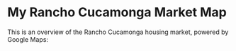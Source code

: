 
# My Rancho Cucamonga Market Map

This is an overview of the Rancho Cucamonga housing market, powered by Google Maps:

<div id="map" style="height: 600px; width: 100%;"></div>

<script>
const properties = [
{
        address: "10554 Cannon Dr",
        price: "$725,000",
        beds: 3,
        baths: 2.5,
        sqft: 1833,
        dom: 4,
        lat: 34.1138491,
        lng: -117.5742133
    },
{
        address: "10554 Cannon Dr",
        price: "$725,000",
        beds: 3,
        baths: 2.5,
        sqft: 1833,
        dom: 4,
        lat: 34.1138491,
        lng: -117.5742133
    },
{
        address: "10591 Huxley Dr",
        price: "$615,000",
        beds: 3,
        baths: 2.5,
        sqft: 1542,
        dom: 13,
        lat: 34.1120803,
        lng: -117.5740544
    },
{
        address: "10655 Lemon Ave #2002",
        price: "$335,888",
        beds: 1,
        baths: 1.0,
        sqft: 636,
        dom: 45,
        lat: 34.1375521,
        lng: -117.5722936
    },
{
        address: "8438 Cedarwood Ln",
        price: "$529,000",
        beds: 2,
        baths: 2.0,
        sqft: 1246,
        dom: 5,
        lat: 34.104269,
        lng: -117.6212494
    },
{
        address: "9135 W Rancho Park Cir",
        price: "$675,000",
        beds: 4,
        baths: 3.0,
        sqft: 2001,
        dom: 19,
        lat: 34.0876979,
        lng: -117.60429
    },
{
        address: "11090 Mountain View Dr #39",
        price: "$688,000",
        beds: 2,
        baths: 2.5,
        sqft: 1516,
        dom: 87,
        lat: 34.1163094,
        lng: -117.563778
    },
{
        address: "11433 Mountain View Dr #62",
        price: "$655,999",
        beds: 3,
        baths: 2.5,
        sqft: 1661,
        dom: 51,
        lat: 34.1153064,
        lng: -117.5550772
    },
{
        address: "7200 Comiso Way",
        price: "$819,000",
        beds: 3,
        baths: 2.5,
        sqft: 1812,
        dom: 1,
        lat: 34.1233851,
        lng: -117.5491125
    },
{
        address: "7200 Comiso Way",
        price: "$819,000",
        beds: 3,
        baths: 2.5,
        sqft: 1812,
        dom: 1,
        lat: 34.1233851,
        lng: -117.5491125
    },
{
        address: "7192 Carano Pl",
        price: "$760,000",
        beds: 3,
        baths: 2.5,
        sqft: 1494,
        dom: 1,
        lat: 34.1235762,
        lng: -117.5474143
    },
{
        address: "9757 Balaton St",
        price: "$699,900",
        beds: 4,
        baths: 2.5,
        sqft: 1492,
        dom: 1,
        lat: 34.1362559,
        lng: -117.5923081
    },
{
        address: "9757 Balaton St",
        price: "$699,900",
        beds: 4,
        baths: 2.5,
        sqft: 1492,
        dom: 1,
        lat: 34.1362559,
        lng: -117.5923081
    },
{
        address: "7068 Crocus Ct",
        price: "$625,000",
        beds: 2,
        baths: 1.0,
        sqft: 761,
        dom: 32,
        lat: 34.1258713,
        lng: -117.5342879
    },
{
        address: "12437 Ironbark Dr",
        price: "$684,900",
        beds: 3,
        baths: 2.0,
        sqft: 949,
        dom: 35,
        lat: 34.1251008,
        lng: -117.5320526
    },
{
        address: "11853 Saybrook Dr",
        price: "$739,000",
        beds: 3,
        baths: 2.5,
        sqft: 1755,
        dom: 1,
        lat: 34.1147985,
        lng: -117.5465486
    },
{
        address: "11853 Saybrook Dr",
        price: "$739,000",
        beds: 3,
        baths: 2.5,
        sqft: 1755,
        dom: 1,
        lat: 34.1147985,
        lng: -117.5465486
    },
{
        address: "7253 Comiso Way",
        price: "$799,900",
        beds: 3,
        baths: 2.5,
        sqft: 1812,
        dom: 5,
        lat: 34.1225452,
        lng: -117.5479065
    },
{
        address: "12387 Blazing Star Ct",
        price: "$639,888",
        beds: 3,
        baths: 2.5,
        sqft: 1084,
        dom: 76,
        lat: 34.1262323,
        lng: -117.5347195
    },
{
        address: "11259 Corsica Ct",
        price: "$699,999",
        beds: 3,
        baths: 2.0,
        sqft: 1217,
        dom: 16,
        lat: 34.1145981,
        lng: -117.5592381
    },
{
        address: "12325 Bellflower Ct",
        price: "$579,900",
        beds: 2,
        baths: 1.0,
        sqft: 849,
        dom: 14,
        lat: 34.1292178,
        lng: -117.5339416
    },
{
        address: "10260 Santa Rosa Ct",
        price: "$669,000",
        beds: 3,
        baths: 2.0,
        sqft: 1160,
        dom: 34,
        lat: 34.0974628,
        lng: -117.5812792
    },
{
        address: "9522 Harvest Vista Dr",
        price: "$875,000",
        beds: 5,
        baths: 3.0,
        sqft: 2921,
        dom: 117,
        lat: 34.0845152,
        lng: -117.5974114
    },
{
        address: "11867 Worcester Dr",
        price: "$838,000",
        beds: 4,
        baths: 2.5,
        sqft: 2005,
        dom: 5,
        lat: 34.1164798,
        lng: -117.5462164
    },
{
        address: "11867 Worcester Dr",
        price: "$838,000",
        beds: 4,
        baths: 2.5,
        sqft: 2005,
        dom: 5,
        lat: 34.1164798,
        lng: -117.5462164
    },
{
        address: "12701 Farrington St",
        price: "$632,500",
        beds: 3,
        baths: 2.0,
        sqft: 1080,
        dom: 3,
        lat: 34.12395,
        lng: -117.5278002
    },
{
        address: "12701 Farrington St",
        price: "$632,500",
        beds: 3,
        baths: 2.0,
        sqft: 1080,
        dom: 4,
        lat: 34.12395,
        lng: -117.5278002
    },
{
        address: "12724 Lucerne Ct",
        price: "$655,000",
        beds: 2,
        baths: 2.0,
        sqft: 930,
        dom: 13,
        lat: 34.1238482,
        lng: -117.5273785
    },
{
        address: "10991 Countryview Dr",
        price: "$775,000",
        beds: 3,
        baths: 2.0,
        sqft: 1420,
        dom: 6,
        lat: 34.1137337,
        lng: -117.5652929
    },
{
        address: "12505 Nasturtium Dr",
        price: "$719,999",
        beds: 3,
        baths: 2.0,
        sqft: 1259,
        dom: 4,
        lat: 34.1320755,
        lng: -117.5315529
    },
{
        address: "12505 Nasturtium Dr",
        price: "$719,999",
        beds: 3,
        baths: 2.0,
        sqft: 1259,
        dom: 4,
        lat: 34.1320755,
        lng: -117.5315529
    },
{
        address: "13126 Flagstaff Dr",
        price: "$895,000",
        beds: 5,
        baths: 3.0,
        sqft: 2749,
        dom: 5,
        lat: 34.1014803,
        lng: -117.5182815
    },
{
        address: "13126 Flagstaff Dr",
        price: "$895,000",
        beds: 5,
        baths: 3.0,
        sqft: 2749,
        dom: 5,
        lat: 34.1014803,
        lng: -117.5182815
    },
{
        address: "6419 Panorama Ct",
        price: "$778,000",
        beds: 3,
        baths: 2.0,
        sqft: 1302,
        dom: 3,
        lat: 34.1374168,
        lng: -117.5485243
    },
{
        address: "6419 Panorama Ct",
        price: "$778,000",
        beds: 3,
        baths: 2.0,
        sqft: 1302,
        dom: 3,
        lat: 34.1374168,
        lng: -117.5485243
    },
{
        address: "7509 Woodstream Ct",
        price: "$850,000",
        beds: 4,
        baths: 2.5,
        sqft: 2302,
        dom: 5,
        lat: 34.1170258,
        lng: -117.5158111
    },
{
        address: "7509 Woodstream Ct",
        price: "$850,000",
        beds: 4,
        baths: 2.5,
        sqft: 2302,
        dom: 5,
        lat: 34.1170258,
        lng: -117.5158111
    },
{
        address: "11890 Mount Everett Ct",
        price: "$699,800",
        beds: 3,
        baths: 2.0,
        sqft: 1302,
        dom: 53,
        lat: 34.1380995,
        lng: -117.5455309
    },
{
        address: "10824 Sundance Dr",
        price: "$772,000",
        beds: 3,
        baths: 2.0,
        sqft: 1488,
        dom: 5,
        lat: 34.1190031,
        lng: -117.5693926
    },
{
        address: "8330 Highridge Pl",
        price: "$790,000",
        beds: 4,
        baths: 3.0,
        sqft: 1963,
        dom: 14,
        lat: 34.1025566,
        lng: -117.6152316
    },
{
        address: "10141 Orange St",
        price: "$838,000",
        beds: 3,
        baths: 2.0,
        sqft: 1324,
        dom: 13,
        lat: 34.1389248,
        lng: -117.5839217
    },
{
        address: "11376 Starlight Dr",
        price: "$1,080,000",
        beds: 4,
        baths: 2.5,
        sqft: 2356,
        dom: 11,
        lat: 34.1318275,
        lng: -117.5570181
    },
{
        address: "8492 Kingman Ct",
        price: "$895,000",
        beds: 5,
        baths: 3.5,
        sqft: 3028,
        dom: 47,
        lat: 34.0993316,
        lng: -117.5157593
    },
{
        address: "9446 La Grande St",
        price: "$599,999",
        beds: 4,
        baths: 1.0,
        sqft: 986,
        dom: 27,
        lat: 34.1256371,
        lng: -117.5995808
    },
{
        address: "7522 Calais Ct",
        price: "$879,900",
        beds: 4,
        baths: 2.5,
        sqft: 1997,
        dom: 10,
        lat: 34.1178888,
        lng: -117.5616112
    },
{
        address: "8672 La Grande St",
        price: "$775,000",
        beds: 4,
        baths: 2.0,
        sqft: 1388,
        dom: 16,
        lat: 34.1259507,
        lng: -117.6169089
    },
{
        address: "10672 Finch Ave",
        price: "$888,899",
        beds: 4,
        baths: 2.5,
        sqft: 2258,
        dom: 1,
        lat: 34.1356973,
        lng: -117.5722614
    },
{
        address: "10672 Finch Ave",
        price: "$888,899",
        beds: 4,
        baths: 2.5,
        sqft: 2258,
        dom: 1,
        lat: 34.1356973,
        lng: -117.5722614
    },
{
        address: "10586 Ring Ave",
        price: "$875,000",
        beds: 4,
        baths: 2.5,
        sqft: 2258,
        dom: 6,
        lat: 34.1331699,
        lng: -117.5740939
    },
{
        address: "7121 Lion St",
        price: "$699,900",
        beds: 3,
        baths: 2.0,
        sqft: 1515,
        dom: 12,
        lat: 34.1246962,
        lng: -117.6040051
    },
{
        address: "8255 Cornwall Ave",
        price: "$645,000",
        beds: 3,
        baths: 1.5,
        sqft: 982,
        dom: 54,
        lat: 34.1033696,
        lng: -117.5201627
    },
{
        address: "13153 Stanton Dr",
        price: "$989,999",
        beds: 4,
        baths: 3.0,
        sqft: 3286,
        dom: 18,
        lat: 34.1032313,
        lng: -117.5178335
    },
{
        address: "6880 Topaz St",
        price: "$789,900",
        beds: 3,
        baths: 2.0,
        sqft: 1361,
        dom: 5,
        lat: 34.1292487,
        lng: -117.6183405
    },
{
        address: "7000 Fabriano Pl",
        price: "$1,098,888",
        beds: 4,
        baths: 2.5,
        sqft: 2751,
        dom: 11,
        lat: 34.1267347,
        lng: -117.5550649
    },
{
        address: "10113 Hemlock St",
        price: "$675,000",
        beds: 3,
        baths: 2.0,
        sqft: 1152,
        dom: 12,
        lat: 34.1123405,
        lng: -117.5844661
    },
{
        address: "10113 Hemlock St",
        price: "$699,000",
        beds: 3,
        baths: 2.0,
        sqft: 1152,
        dom: 12,
        lat: 34.1123405,
        lng: -117.5844661
    },
{
        address: "6859 Mango St",
        price: "$699,000",
        beds: 3,
        baths: 2.0,
        sqft: 1315,
        dom: 5,
        lat: 34.1295086,
        lng: -117.5716834
    },
{
        address: "6859 Mango St",
        price: "$699,000",
        beds: 3,
        baths: 2.0,
        sqft: 1315,
        dom: 5,
        lat: 34.1295086,
        lng: -117.5716834
    },
{
        address: "9025 La Vine St",
        price: "$775,000",
        beds: 4,
        baths: 2.0,
        sqft: 1425,
        dom: 4,
        lat: 34.1256907,
        lng: -117.6089485
    },
{
        address: "9025 La Vine St",
        price: "$775,000",
        beds: 4,
        baths: 2.0,
        sqft: 1425,
        dom: 4,
        lat: 34.1256907,
        lng: -117.6089485
    },
{
        address: "8214 Klusman Ave",
        price: "$695,000",
        beds: 3,
        baths: 1.5,
        sqft: 1141,
        dom: 14,
        lat: 34.1045234,
        lng: -117.5957705
    },
{
        address: "8971 Hemlock St",
        price: "$699,900",
        beds: 3,
        baths: 2.0,
        sqft: 1588,
        dom: 33,
        lat: 34.1117658,
        lng: -117.6086386
    },
{
        address: "7562 Dartmouth Ave",
        price: "$749,900",
        beds: 3,
        baths: 2.0,
        sqft: 1355,
        dom: 5,
        lat: 34.1165728,
        lng: -117.5867053
    },
{
        address: "7669 Granby Ave",
        price: "$724,888",
        beds: 4,
        baths: 2.0,
        sqft: 1464,
        dom: 7,
        lat: 34.1145321,
        lng: -117.5851123
    },
{
        address: "10414 Hamilton St",
        price: "$899,000",
        beds: 4,
        baths: 2.0,
        sqft: 2500,
        dom: 12,
        lat: 34.1311935,
        lng: -117.5781855
    },
{
        address: "10288 Effen St",
        price: "$698,000",
        beds: 3,
        baths: 2.0,
        sqft: 1683,
        dom: 4,
        lat: 34.1105351,
        lng: -117.5806833
    },
{
        address: "10288 Effen St",
        price: "$698,000",
        beds: 3,
        baths: 2.0,
        sqft: 1683,
        dom: 4,
        lat: 34.1105351,
        lng: -117.5806833
    },
{
        address: "12202 Canyon Meadows Dr",
        price: "$999,000",
        beds: 5,
        baths: 2.5,
        sqft: 2836,
        dom: 3,
        lat: 34.1412461,
        lng: -117.5388052
    },
{
        address: "12202 Canyon Meadows Dr",
        price: "$999,000",
        beds: 5,
        baths: 2.5,
        sqft: 2836,
        dom: 3,
        lat: 34.1412461,
        lng: -117.5388052
    },
{
        address: "6765 Jadeite Ave",
        price: "$800,000",
        beds: 3,
        baths: 2.5,
        sqft: 1650,
        dom: 12,
        lat: 34.1314974,
        lng: -117.5940704
    },
{
        address: "6963 Shamrock Ln",
        price: "$795,500",
        beds: 3,
        baths: 2.0,
        sqft: 1548,
        dom: 3,
        lat: 34.1277366,
        lng: -117.5772057
    },
{
        address: "6963 Shamrock Ln",
        price: "$795,500",
        beds: 3,
        baths: 2.0,
        sqft: 1548,
        dom: 3,
        lat: 34.1277366,
        lng: -117.5772057
    },
{
        address: "8156 Cornwall Ave",
        price: "$600,000",
        beds: 3,
        baths: 1.0,
        sqft: 1288,
        dom: 8,
        lat: 34.1053545,
        lng: -117.5198224
    },
{
        address: "8156 Cornwall Ave",
        price: "$635,000",
        beds: 3,
        baths: 1.0,
        sqft: 1288,
        dom: 8,
        lat: 34.1053545,
        lng: -117.5198224
    },
{
        address: "6713 Coral Ct",
        price: "$760,000",
        beds: 3,
        baths: 2.0,
        sqft: 1417,
        dom: 7,
        lat: 34.1323855,
        lng: -117.6126761
    },
{
        address: "7785 Vineyard Ave",
        price: "$699,000",
        beds: 3,
        baths: 1.5,
        sqft: 1200,
        dom: 96,
        lat: 34.1122546,
        lng: -117.6107788
    },
{
        address: "8452 Hawthorne St",
        price: "$839,000",
        beds: 3,
        baths: 2.0,
        sqft: 1504,
        dom: 11,
        lat: 34.1333634,
        lng: -117.6218562
    },
{
        address: "8231 Tapia Via Dr",
        price: "$1,999,900",
        beds: 12,
        baths: 6.0,
        sqft: 5508,
        dom: 145,
        lat: 34.1043323,
        lng: -117.6251589
    },
{
        address: "13042 Larrera St",
        price: "$879,900",
        beds: 3,
        baths: 2.0,
        sqft: 2092,
        dom: 1,
        lat: 34.1294227,
        lng: -117.520273
    },
{
        address: "12729 Indian Ocean Dr",
        price: "$1,380,000",
        beds: 4,
        baths: 3.5,
        sqft: 3166,
        dom: 5,
        lat: 34.1608687,
        lng: -117.5271856
    },
{
        address: "6715 Meriwether Ct",
        price: "$1,128,000",
        beds: 4,
        baths: 3.0,
        sqft: 3425,
        dom: 4,
        lat: 34.1324312,
        lng: -117.5986264
    },
{
        address: "6715 Meriwether Ct",
        price: "$1,128,000",
        beds: 4,
        baths: 3.0,
        sqft: 3425,
        dom: 4,
        lat: 34.1324312,
        lng: -117.5986264
    },
{
        address: "10215 25th St",
        price: "$560,000",
        beds: 2,
        baths: 1.0,
        sqft: 612,
        dom: 64,
        lat: 34.0941154,
        lng: -117.5821845
    },
{
        address: "6909 Stanislaus Pl",
        price: "$1,020,000",
        beds: 3,
        baths: 2.5,
        sqft: 2151,
        dom: 15,
        lat: 34.1287268,
        lng: -117.5677217
    },
{
        address: "9130 Mignonette St",
        price: "$1,099,000",
        beds: 4,
        baths: 3.0,
        sqft: 2714,
        dom: 4,
        lat: 34.130486,
        lng: -117.6065284
    },
{
        address: "9130 Mignonette St",
        price: "$1,099,000",
        beds: 4,
        baths: 3.0,
        sqft: 2714,
        dom: 4,
        lat: 34.130486,
        lng: -117.6065284
    },
{
        address: "5939 Etiwanda Ave",
        price: "$774,900",
        beds: 3,
        baths: 2.0,
        sqft: 1420,
        dom: 5,
        lat: 34.1460835,
        lng: -117.5230982
    },
{
        address: "7145 Sunnyside Pl",
        price: "$1,238,000",
        beds: 5,
        baths: 3.5,
        sqft: 2811,
        dom: 3,
        lat: 34.1237842,
        lng: -117.5192561
    },
{
        address: "7145 Sunnyside Pl",
        price: "$1,238,000",
        beds: 5,
        baths: 3.5,
        sqft: 2811,
        dom: 3,
        lat: 34.1237842,
        lng: -117.5192561
    },
{
        address: "12809 Indian Ocean Dr",
        price: "$1,250,000",
        beds: 4,
        baths: 3.5,
        sqft: 3166,
        dom: 5,
        lat: 34.1607894,
        lng: -117.5253869
    },
{
        address: "12809 Indian Ocean Dr",
        price: "$1,250,000",
        beds: 4,
        baths: 3.5,
        sqft: 3166,
        dom: 5,
        lat: 34.1607894,
        lng: -117.5253869
    },
{
        address: "7262 Beryl St",
        price: "$705,000",
        beds: 3,
        baths: 2.0,
        sqft: 1055,
        dom: 1,
        lat: 34.1221458,
        lng: -117.6074202
    },
{
        address: "7262 Beryl St",
        price: "$705,000",
        beds: 3,
        baths: 2.0,
        sqft: 1055,
        dom: 1,
        lat: 34.1221458,
        lng: -117.6074202
    },
{
        address: "12163 Keenland Dr",
        price: "$1,500,000",
        beds: 5,
        baths: 3.5,
        sqft: 4612,
        dom: 3,
        lat: 34.1468217,
        lng: -117.5397727
    },
{
        address: "12163 Keenland Dr",
        price: "$1,500,000",
        beds: 5,
        baths: 3.5,
        sqft: 4612,
        dom: 3,
        lat: 34.1468217,
        lng: -117.5397727
    },
{
        address: "12680 Encino Ct",
        price: "$1,674,888",
        beds: 4,
        baths: 4.5,
        sqft: 4610,
        dom: 2,
        lat: 34.1628474,
        lng: -117.5283254
    },
{
        address: "12680 Encino Ct",
        price: "$1,674,888",
        beds: 4,
        baths: 4.5,
        sqft: 4610,
        dom: 2,
        lat: 34.1628474,
        lng: -117.5283254
    },
{
        address: "6114 Sard St",
        price: "$1,099,900",
        beds: 4,
        baths: 3.0,
        sqft: 2816,
        dom: 14,
        lat: 34.143444,
        lng: -117.6226722
    },
{
        address: "14181 Vai Brothers Dr",
        price: "$1,399,000",
        beds: 4,
        baths: 3.0,
        sqft: 3246,
        dom: 2,
        lat: 34.1612951,
        lng: -117.4952673
    },
{
        address: "14181 Vai Brothers Dr",
        price: "$1,399,000",
        beds: 4,
        baths: 3.0,
        sqft: 3246,
        dom: 2,
        lat: 34.1612951,
        lng: -117.4952673
    },
{
        address: "8715 Predera Ct",
        price: "$1,399,000",
        beds: 6,
        baths: 3.5,
        sqft: 3689,
        dom: 194,
        lat: 34.1090808,
        lng: -117.615833
    },
{
        address: "13408 Silver Sky Rd",
        price: "$1,890,000",
        beds: 5,
        baths: 4.5,
        sqft: 4766,
        dom: 73,
        lat: 34.1420836,
        lng: -117.5118241
    },
{
        address: "5622 Revere Ave",
        price: "$1,249,000",
        beds: 4,
        baths: 3.0,
        sqft: 2389,
        dom: 20,
        lat: 34.1521147,
        lng: -117.5794979
    },
{
        address: "5234 Della Ave",
        price: "$1,200,000",
        beds: 4,
        baths: 3.0,
        sqft: 2589,
        dom: 56,
        lat: 34.1597094,
        lng: -117.6311436
    },
{
        address: "6108 Indigo Ave",
        price: "$1,195,000",
        beds: 4,
        baths: 3.0,
        sqft: 2602,
        dom: 7,
        lat: 34.1434002,
        lng: -117.6323972
    },
{
        address: "5338 Falling Tree Ln",
        price: "$1,275,000",
        beds: 3,
        baths: 2.0,
        sqft: 2273,
        dom: 32,
        lat: 34.157887,
        lng: -117.6069306
    },
{
        address: "9857 Coca St",
        price: "$1,200,000",
        beds: 4,
        baths: 3.0,
        sqft: 2142,
        dom: 11,
        lat: 34.1449582,
        lng: -117.5894304
    },
{
        address: "7906 Appaloosa Ct",
        price: "$1,179,000",
        beds: 4,
        baths: 3.0,
        sqft: 2646,
        dom: 14,
        lat: 34.1585441,
        lng: -117.6341156
    },
{
        address: "4976 Huntswood Pl",
        price: "$1,445,000",
        beds: 4,
        baths: 2.5,
        sqft: 3142,
        dom: 27,
        lat: 34.1636155,
        lng: -117.5908357
    },
{
        address: "6087 Aquamarine Ave",
        price: "$1,180,000",
        beds: 4,
        baths: 3.0,
        sqft: 2209,
        dom: 55,
        lat: 34.1439508,
        lng: -117.6259389
    },
{
        address: "6188 Indigo Ave",
        price: "$1,128,000",
        beds: 4,
        baths: 2.0,
        sqft: 1985,
        dom: 67,
        lat: 34.1419314,
        lng: -117.631515
    },
{
        address: "8826 Justify Dr",
        price: "$2,250,000",
        beds: 5,
        baths: 5.5,
        sqft: 4535,
        dom: 34,
        lat: 34.1582844,
        lng: -117.6136042
    },
{
        address: "7950 Gardenia",
        price: "$1,150,000",
        beds: 4,
        baths: 2.0,
        sqft: 1862,
        dom: 18,
        lat: 34.1473957,
        lng: -117.6329743
    },
{
        address: "9527 Manzanita Dr",
        price: "$1,199,999",
        beds: 4,
        baths: 3.5,
        sqft: 2863,
        dom: 59,
        lat: 34.1485888,
        lng: -117.5978438
    },
{
        address: "5848 Burlwood Ct",
        price: "$1,399,000",
        beds: 4,
        baths: 2.5,
        sqft: 3015,
        dom: 102,
        lat: 34.1478441,
        lng: -117.6109924
    },
{
        address: "5848 Burlwood Ct",
        price: "$1,399,000",
        beds: 4,
        baths: 2.5,
        sqft: 3015,
        dom: 102,
        lat: 34.1478441,
        lng: -117.6109924
    },
{
        address: "9600 Carrari Ct",
        price: "$1,195,000",
        beds: 5,
        baths: 3.0,
        sqft: 2852,
        dom: 82,
        lat: 34.1593661,
        lng: -117.5953253
    },
{
        address: "8010 Rosebud St",
        price: "$1,239,900",
        beds: 3,
        baths: 3.0,
        sqft: 2416,
        dom: 130,
        lat: 34.146058,
        lng: -117.6316337
    },
{
        address: "8093 Banyan St",
        price: "$1,538,000",
        beds: 4,
        baths: 2.5,
        sqft: 2739,
        dom: 13,
        lat: 34.143398,
        lng: -117.6300508
    },
{
        address: "6087 Carol Ave",
        price: "$1,150,000",
        beds: 4,
        baths: 2.0,
        sqft: 1928,
        dom: 23,
        lat: 34.1439011,
        lng: -117.6288708
    },
{
        address: "5156 Branding Iron Pl",
        price: "$2,500,000",
        beds: 6,
        baths: 5.5,
        sqft: 5529,
        dom: 1,
        lat: 34.1599687,
        lng: -117.5055688
    },
{
        address: "5156 Branding Iron Pl",
        price: "$2,500,000",
        beds: 6,
        baths: 5.5,
        sqft: 5529,
        dom: 1,
        lat: 34.1599687,
        lng: -117.5055688
    },
{
        address: "11090 Hiddentrail Dr",
        price: "$2,999,000",
        beds: 5,
        baths: 5.5,
        sqft: 5361,
        dom: 137,
        lat: 34.164732,
        lng: -117.563062
    },
{
        address: "4950 Paddock Pl",
        price: "$2,088,000",
        beds: 5,
        baths: 5.5,
        sqft: 5448,
        dom: 118,
        lat: 34.1639564,
        lng: -117.5640073
    },
{
        address: "8309 Hillside Rd",
        price: "$1,300,000",
        beds: 3,
        baths: 3.0,
        sqft: 3928,
        dom: 67,
        lat: 34.1545743,
        lng: -117.6251374
    },
{
        address: "5088 Mayberry Ave",
        price: "$1,380,000",
        beds: 5,
        baths: 3.5,
        sqft: 3253,
        dom: 100,
        lat: 34.1615542,
        lng: -117.5802658
    },
{
        address: "5088 Mayberry Ave",
        price: "$1,380,000",
        beds: 5,
        baths: 3.5,
        sqft: 3253,
        dom: 100,
        lat: 34.1615542,
        lng: -117.5802658
    },
{
        address: "8729 Hillside Rd",
        price: "$1,150,000",
        beds: 4,
        baths: 3.0,
        sqft: 2000,
        dom: 24,
        lat: 34.1546383,
        lng: -117.6158298
    },
{
        address: "8729 Hillside Rd",
        price: "$1,150,000",
        beds: 4,
        baths: 3.0,
        sqft: 2000,
        dom: 24,
        lat: 34.1546383,
        lng: -117.6158298
    },
{
        address: "10139 Sun Valley Dr",
        price: "$1,119,000",
        beds: 4,
        baths: 3.0,
        sqft: 2802,
        dom: 26,
        lat: 34.1639077,
        lng: -117.583122
    },
{
        address: "10139 Sun Valley Dr",
        price: "$1,119,000",
        beds: 4,
        baths: 3.0,
        sqft: 2802,
        dom: 26,
        lat: 34.1639077,
        lng: -117.583122
    },
{
        address: "8798 Justify Dr",
        price: "$2,599,999",
        beds: 5,
        baths: 5.5,
        sqft: 5157,
        dom: 35,
        lat: 34.1582657,
        lng: -117.6139577
    },
{
        address: "8798 Justify Dr",
        price: "$2,599,999",
        beds: 5,
        baths: 5.5,
        sqft: 5157,
        dom: 35,
        lat: 34.1582657,
        lng: -117.6139577
    },
{
        address: "8911 Mustang Rd",
        price: "$1,695,000",
        beds: 5,
        baths: 4.5,
        sqft: 3796,
        dom: 5,
        lat: 34.1497954,
        lng: -117.6116071
    },
{
        address: "8911 Mustang Rd",
        price: "$1,695,000",
        beds: 5,
        baths: 4.5,
        sqft: 3796,
        dom: 5,
        lat: 34.1497954,
        lng: -117.6116071
    },
{
        address: "8911 Mustang Rd",
        price: "$1,695,000",
        beds: 5,
        baths: 4.5,
        sqft: 3796,
        dom: 5,
        lat: 34.1497954,
        lng: -117.6116071
    },
{
        address: "9655 Norbrook Dr",
        price: "$2,899,000",
        beds: 6,
        baths: 6.5,
        sqft: 5809,
        dom: 119,
        lat: 34.156207,
        lng: -117.594202
    },
{
        address: "9655 Norbrook Dr",
        price: "$2,899,000",
        beds: 6,
        baths: 6.5,
        sqft: 5809,
        dom: 119,
        lat: 34.156207,
        lng: -117.594202
    },
{
        address: "8967 Citation Ct",
        price: "$1,399,900",
        beds: 3,
        baths: 3.0,
        sqft: 2419,
        dom: 7,
        lat: 34.1597997,
        lng: -117.6105237
    },
{
        address: "8967 Citation Ct",
        price: "$1,399,900",
        beds: 3,
        baths: 3.0,
        sqft: 2419,
        dom: 7,
        lat: 34.1597997,
        lng: -117.6105237
    },
{
        address: "5218 Rocky Mountain Pl",
        price: "$1,255,000",
        beds: 4,
        baths: 3.0,
        sqft: 2416,
        dom: 20,
        lat: 34.1591804,
        lng: -117.5817602
    },
{
        address: "5218 Rocky Mountain Pl",
        price: "$1,255,000",
        beds: 4,
        baths: 3.0,
        sqft: 2416,
        dom: 20,
        lat: 34.1591804,
        lng: -117.5817602
    },
{
        address: "6275 Archibald Ave",
        price: "$899,000",
        beds: 3,
        baths: 2.0,
        sqft: 1717,
        dom: 26,
        lat: 34.1401214,
        lng: -117.5930786
    },
{
        address: "6275 Archibald Ave",
        price: "$899,000",
        beds: 3,
        baths: 2.0,
        sqft: 1717,
        dom: 26,
        lat: 34.1401214,
        lng: -117.5930786
    },
{
        address: "9077 Reales St",
        price: "$2,988,800",
        beds: 5,
        baths: 4.0,
        sqft: 4035,
        dom: 83,
        lat: 34.1639008,
        lng: -117.6079864
    },
{
        address: "9077 Reales St",
        price: "$2,988,800",
        beds: 5,
        baths: 4.0,
        sqft: 4035,
        dom: 83,
        lat: 34.1639008,
        lng: -117.6079864
    },
{
        address: "13691 Cobalt Ct",
        price: "$1,675,000",
        beds: 5,
        baths: 4.5,
        sqft: 4044,
        dom: 16,
        lat: 34.1407096,
        lng: -117.5062574
    },
{
        address: "13060 Carnesi Dr",
        price: "$2,290,000",
        beds: 5,
        baths: 5.5,
        sqft: 4804,
        dom: 40,
        lat: 34.1323752,
        lng: -117.5200097
    },
{
        address: "13060 Carnesi Dr",
        price: "$2,290,000",
        beds: 5,
        baths: 5.5,
        sqft: 4804,
        dom: 40,
        lat: 34.1323752,
        lng: -117.5200097
    },
{
        address: "6128 Oakridge Ct",
        price: "$2,125,000",
        beds: 6,
        baths: 6.5,
        sqft: 5709,
        dom: 31,
        lat: 34.1425567,
        lng: -117.5296164
    },
{
        address: "6128 Oakridge Ct",
        price: "$2,125,000",
        beds: 6,
        baths: 6.5,
        sqft: 5709,
        dom: 31,
        lat: 34.1425567,
        lng: -117.5296164
    },
{
        address: "13123 Carriage Trail Ct",
        price: "$2,990,000",
        beds: 6,
        baths: 5.5,
        sqft: 6690,
        dom: 267,
        lat: 34.1493637,
        lng: -117.5186914
    },
{
        address: "13123 Carriage Trail Ct",
        price: "$2,990,000",
        beds: 6,
        baths: 5.5,
        sqft: 6690,
        dom: 267,
        lat: 34.1493637,
        lng: -117.5186914
    },
{
        address: "4990 Padre Ave",
        price: "$1,580,000",
        beds: 7,
        baths: 5.0,
        sqft: 4374,
        dom: 41,
        lat: 34.1634411,
        lng: -117.4980003
    },
{
        address: "4990 Padre Ave",
        price: "$1,580,000",
        beds: 7,
        baths: 5.0,
        sqft: 4374,
        dom: 41,
        lat: 34.1634411,
        lng: -117.4980003
    },
{
        address: "12932 Carnesi Dr",
        price: "$2,499,000",
        beds: 5,
        baths: 5.0,
        sqft: 4445,
        dom: 38,
        lat: 34.1324103,
        lng: -117.5228075
    },
{
        address: "12932 Carnesi Dr",
        price: "$2,499,000",
        beds: 5,
        baths: 5.0,
        sqft: 4445,
        dom: 38,
        lat: 34.1324103,
        lng: -117.5228075
    },
{
        address: "5081 Gateway Rd",
        price: "$2,300,000",
        beds: 4,
        baths: 4.5,
        sqft: 4300,
        dom: 34,
        lat: 34.1622884,
        lng: -117.6154597
    },
{
        address: "5081 Gateway Rd",
        price: "$2,300,000",
        beds: 4,
        baths: 4.5,
        sqft: 4300,
        dom: 34,
        lat: 34.1622884,
        lng: -117.6154597
    },
{
        address: "13063 Norcia Dr",
        price: "$2,479,000",
        beds: 6,
        baths: 5.5,
        sqft: 5846,
        dom: 151,
        lat: 34.1348885,
        lng: -117.5198621
    },
{
        address: "13063 Norcia Dr",
        price: "$2,479,000",
        beds: 6,
        baths: 5.5,
        sqft: 5846,
        dom: 151,
        lat: 34.1348885,
        lng: -117.5198621
    },
{
        address: "7236 Hellman Ave",
        price: "$899,000",
        beds: 3,
        baths: 2.0,
        sqft: 1635,
        dom: 14,
        lat: 34.122628,
        lng: -117.603024
    },
{
        address: "7236 Hellman Ave",
        price: "$899,000",
        beds: 3,
        baths: 2.0,
        sqft: 1635,
        dom: 14,
        lat: 34.122628,
        lng: -117.603024
    },
{
        address: "6318 Echo Mtn",
        price: "$2,375,000",
        beds: 5,
        baths: 5.5,
        sqft: 4922,
        dom: 29,
        lat: 34.138591,
        lng: -117.505474
    },
{
        address: "6318 Echo Mtn",
        price: "$2,375,000",
        beds: 5,
        baths: 5.5,
        sqft: 4922,
        dom: 29,
        lat: 34.138591,
        lng: -117.505474
    },
{
        address: "5416 Trabuco Ct",
        price: "$2,200,000",
        beds: 6,
        baths: 5.5,
        sqft: 4671,
        dom: 38,
        lat: 34.1556734,
        lng: -117.5949664
    },
{
        address: "5416 Trabuco Ct",
        price: "$2,200,000",
        beds: 6,
        baths: 5.5,
        sqft: 4671,
        dom: 38,
        lat: 34.1556734,
        lng: -117.5949664
    },
{
        address: "7064 Isle Ct",
        price: "$1,560,000",
        beds: 5,
        baths: 3.0,
        sqft: 3333,
        dom: 18,
        lat: 34.1256613,
        lng: -117.525367
    },
{
        address: "12794 Windstar Dr",
        price: "$2,499,000",
        beds: 5,
        baths: 5.5,
        sqft: 5000,
        dom: 110,
        lat: 34.140992,
        lng: -117.5257591
    },
{
        address: "12794 Windstar Dr",
        price: "$2,499,000",
        beds: 5,
        baths: 5.5,
        sqft: 5000,
        dom: 110,
        lat: 34.140992,
        lng: -117.5257591
    },
{
        address: "6822 Foxtail Ct",
        price: "$2,098,000",
        beds: 4,
        baths: 2.5,
        sqft: 2860,
        dom: 82,
        lat: 34.1297729,
        lng: -117.5254566
    },
{
        address: "6822 Foxtail Ct",
        price: "$2,098,000",
        beds: 4,
        baths: 2.5,
        sqft: 2860,
        dom: 82,
        lat: 34.1297729,
        lng: -117.5254566
    },
{
        address: "8790 King Ranch Rd",
        price: "$2,388,000",
        beds: 4,
        baths: 3.5,
        sqft: 5973,
        dom: 3,
        lat: 34.1642274,
        lng: -117.614623
    },
{
        address: "8790 King Ranch Rd",
        price: "$2,388,000",
        beds: 4,
        baths: 3.5,
        sqft: 5973,
        dom: 3,
        lat: 34.1642274,
        lng: -117.614623
    },
{
        address: "8790 King Ranch Rd",
        price: "$2,388,000",
        beds: 4,
        baths: 3.5,
        sqft: 5973,
        dom: 3,
        lat: 34.1642274,
        lng: -117.614623
    },
{
        address: "9979 Timbermist Ct",
        price: "$1,238,000",
        beds: 4,
        baths: 2.5,
        sqft: 2173,
        dom: 24,
        lat: 34.1478959,
        lng: -117.5873473
    },
{
        address: "9979 Timbermist Ct",
        price: "$1,238,000",
        beds: 4,
        baths: 2.5,
        sqft: 2173,
        dom: 24,
        lat: 34.1478959,
        lng: -117.5873473
    },
{
        address: "10920 Beechwood Dr",
        price: "$2,199,000",
        beds: 5,
        baths: 3.5,
        sqft: 4475,
        dom: 1,
        lat: 34.1526009,
        lng: -117.5663983
    },
{
        address: "10920 Beechwood Dr",
        price: "$2,199,000",
        beds: 5,
        baths: 3.5,
        sqft: 4475,
        dom: 1,
        lat: 34.1526009,
        lng: -117.5663983
    },
{
        address: "10920 Beechwood Dr",
        price: "$2,199,000",
        beds: 5,
        baths: 3.5,
        sqft: 4475,
        dom: 1,
        lat: 34.1526009,
        lng: -117.5663983
    },
{
        address: "11028 Wilson Ave",
        price: "$1,400,000",
        beds: 4,
        baths: 2.0,
        sqft: 2655,
        dom: 3,
        lat: 34.1509359,
        lng: -117.5642708
    },
{
        address: "11028 Wilson Ave",
        price: "$1,400,000",
        beds: 4,
        baths: 2.0,
        sqft: 2655,
        dom: 3,
        lat: 34.1509359,
        lng: -117.5642708
    },
{
        address: "11028 Wilson Ave",
        price: "$1,400,000",
        beds: 4,
        baths: 2.0,
        sqft: 2655,
        dom: 3,
        lat: 34.1509359,
        lng: -117.5642708
    },
{
        address: "9827 Flying Mane Ln",
        price: "$2,699,000",
        beds: 7,
        baths: 6.0,
        sqft: 6319,
        dom: 99,
        lat: 34.154622,
        lng: -117.590422
    },
{
        address: "9827 Flying Mane Ln",
        price: "$2,699,000",
        beds: 7,
        baths: 6.0,
        sqft: 6319,
        dom: 99,
        lat: 34.154622,
        lng: -117.590422
    },
{
        address: "5528 Morning Star Dr",
        price: "$2,150,000",
        beds: 4,
        baths: 4.5,
        sqft: 4233,
        dom: 45,
        lat: 34.1547842,
        lng: -117.5699806
    },
{
        address: "5528 Morning Star Dr",
        price: "$2,150,000",
        beds: 4,
        baths: 4.5,
        sqft: 4233,
        dom: 45,
        lat: 34.1547842,
        lng: -117.5699806
    },
{
        address: "5291 Carnelian St",
        price: "$1,550,000",
        beds: 7,
        baths: 5.5,
        sqft: 3649,
        dom: 47,
        lat: 34.1596474,
        lng: -117.6162212
    },
{
        address: "5291 Carnelian St",
        price: "$1,550,000",
        beds: 7,
        baths: 5.5,
        sqft: 3649,
        dom: 47,
        lat: 34.1596474,
        lng: -117.6162212
    },
{
        address: "10123 Finch Ave",
        price: "$1,845,000",
        beds: 9,
        baths: 5.0,
        sqft: 4961,
        dom: 40,
        lat: 34.1349031,
        lng: -117.5843898
    },
{
        address: "10123 Finch Ave",
        price: "$1,845,000",
        beds: 9,
        baths: 5.0,
        sqft: 4961,
        dom: 40,
        lat: 34.1349031,
        lng: -117.5843898
    },
{
        address: "6108 Indigo Ave",
        price: "$1,195,000",
        beds: 4,
        baths: 3.0,
        sqft: 2602,
        dom: 12,
        lat: 34.1434002,
        lng: -117.6323972
    },
{
        address: "8010 Rosebud St",
        price: "$1,239,900",
        beds: 3,
        baths: 3.0,
        sqft: 2416,
        dom: 135,
        lat: 34.146058,
        lng: -117.6316337
    },
{
        address: "8093 Banyan St",
        price: "$1,538,000",
        beds: 4,
        baths: 2.5,
        sqft: 2739,
        dom: 18,
        lat: 34.143398,
        lng: -117.6300508
    }
];
</script>

<script>
function initMap() {
  const map = new google.maps.Map(document.getElementById("map"), {
    zoom: 12,
    center: { lat: 34.1064, lng: -117.5931 }
  });

  properties.forEach(function(property) {
    const marker = new google.maps.Marker({
      position: { lat: property.lat, lng: property.lng },
      map: map,
      title: property.address
    });

    const infoContent = `
      <b>${property.address}</b><br>
      Price: ${property.price}<br>
      Beds: ${property.beds} | Baths: ${property.baths}<br>
      Sqft: ${property.sqft}<br>
      DOM: ${property.dom} days
    `;

    const infowindow = new google.maps.InfoWindow({
      content: infoContent
    });

    marker.addListener("click", function() {
      infowindow.open(map, marker);
    });
  });
}
</script>

<script async src="https://maps.googleapis.com/maps/api/js?key=AIzaSyCDv8eC55AvL4UZnGwBOIF_aMS4jdY4eGA"></script>

<script>
function waitForGoogleMaps() {
  if (typeof google !== 'undefined' && typeof google.maps !== 'undefined') {
    initMap();
  } else {
    setTimeout(waitForGoogleMaps, 100);
  }
}
waitForGoogleMaps();
</script>
